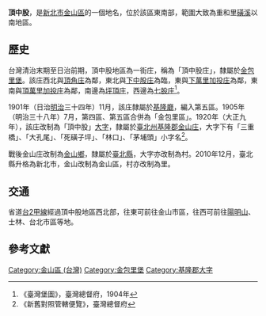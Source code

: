 {{noteTA
|1 = zh-cn:庄; zh-hk:庄; zh-tw:庄;
}}
'''頂中股'''，是[[新北市|新北市]][[金山區_(台灣)|金山區]]的一個地名，位於該區東南部，範圍大致為重和里[[磺溪_(新北市)|磺溪]]以南地區。

==歷史==
台灣清治末期至日治前期，頂中股地區為一街庄，稱為「頂中股庄」，隸屬於[[金包里堡|金包里堡]]。該庄西北與[[頂角庄|頂角庄]]為鄰，東北與[[下中股庄|下中股庄]]為臨，東與[[下萬里加投庄|下萬里加投庄]]為鄰，東南與[[頂萬里加投庄|頂萬里加投庄]]為鄰，南邊為[[坪頂_(臺北市)|坪頂庄]]，西邊為[[七股_(臺北市)|七股庄]]<ref>《臺灣堡圖》，臺灣總督府，1904年</ref>。

1901年（日治[[明治|明治]]三十四年）11月，該庄隸屬於[[基隆廳|基隆廳]]，編入第五區。1905年（明治三十八年）7月，第四區、第五區合併為「金包里區」。1920年（大正九年），該庄改制為「頂中股」[[大字|大字]]，隸屬於[[臺北州|臺北州]][[基隆郡|基隆郡]][[金山庄|金山庄]]，大字下有「三重橋」、「大孔尾」、「死磺子坪」、「林口」、「茅埔頭」小字名<ref>《新舊對照管轄便覽》，臺灣總督府</ref>。

戰後金山庄改制為[[金山區_(新北市)|金山鄉]]，隸屬於[[臺北縣|臺北縣]]，大字亦改制為村。2010年12月，臺北縣升格為新北市，金山改制為金山區，村亦改制為里。

==交通==
省道[[台2甲線|台2甲線]]經過頂中股地區西北部，往東可前往金山市區，往西可前往[[陽明山|陽明山]]、士林、台北市區等地。

==參考文獻==
{{reflist}}

{{基隆郡}}

[[Category:金山區_(台灣)|Category:金山區 (台灣)]]
[[Category:金包里堡|Category:金包里堡]]
[[Category:基隆郡大字|Category:基隆郡大字]]